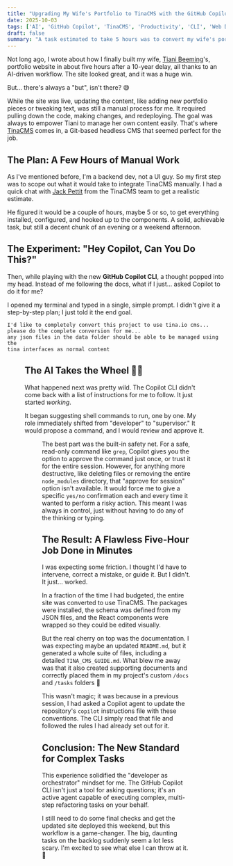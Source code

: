 ```yaml
---
title: "Upgrading My Wife's Portfolio to TinaCMS with the GitHub Copilot CLI"
date: 2025-10-03
tags: ['AI', 'GitHub Copilot', 'TinaCMS', 'Productivity', 'CLI', 'Web Development']
draft: false
summary: "A task estimated to take 5 hours was to convert my wife's portfolio to use TinaCMS. I decided to see if the new GitHub Copilot CLI could do it for me. The result was surprising."
---
```




Not long ago, I wrote about how I finally built my wife, [Tiani Beeming](https://tianibeeming.com)'s, portfolio website in about five hours after a 10-year delay, all thanks to an AI-driven workflow. The site looked great, and it was a huge win.

But... there's always a "but", isn't there? 😅

While the site was live, updating the content, like adding new portfolio pieces or tweaking text, was still a manual process for me. It required pulling down the code, making changes, and redeploying. The goal was always to empower Tiani to manage her own content easily. That's where [TinaCMS](https://tina.io/) comes in, a Git-based headless CMS that seemed perfect for the job.

## The Plan: A Few Hours of Manual Work

As I've mentioned before, I'm a backend dev, not a UI guy. So my first step was to scope out what it would take to integrate TinaCMS manually. I had a quick chat with [Jack Pettit](https://au.linkedin.com/in/jackdevau) from the TinaCMS team to get a realistic estimate.

He figured it would be a couple of hours, maybe 5 or so, to get everything installed, configured, and hooked up to the components. A solid, achievable task, but still a decent chunk of an evening or a weekend afternoon.

## The Experiment: "Hey Copilot, Can You Do This?"

Then, while playing with the new **GitHub Copilot CLI**, a thought popped into my head. Instead of me following the docs, what if I just... asked Copilot to do it for me?

I opened my terminal and typed in a single, simple prompt. I didn't give it a step-by-step plan; I just told it the end goal.

```
I'd like to completely convert this project to use tina.io cms... 
please do the complete conversion for me... 
any json files in the data folder should be able to be managed using the 
tina interfaces as normal content
```

<Figure
key="/images/copilot-cli-initial-prompt.png"
src="/images/copilot-cli-initial-prompt.png"
alt="A terminal window showing the GitHub Copilot CLI prompt being entered to start the TinaCMS conversion."
width="0" height="0"
caption="Just a single, high-level prompt to kick things off. Let's see what happens..."
/>

## The AI Takes the Wheel 🧑‍✈️

What happened next was pretty wild. The Copilot CLI didn't come back with a list of instructions for me to follow. It just started *working*.

It began suggesting shell commands to run, one by one. My role immediately shifted from "developer" to "supervisor." It would propose a command, and I would review and approve it.

<Figure
key="/images/copilot-cli-approving-command.png"
src="/images/copilot-cli-approving-command.png"
alt="A screenshot of the Copilot CLI prompting the user for permission to run a command like 'npm install'."
width="0" height="0"
caption="My main job was to review and approve the commands Copilot wanted to run."
/>

The best part was the built-in safety net. For a safe, read-only command like `grep`, Copilot gives you the option to approve the command just once, or trust it for the entire session. However, for anything more destructive, like deleting files or removing the entire `node_modules` directory, that "approve for session" option isn't available. It would force me to give a specific `yes/no` confirmation each and every time it wanted to perform a risky action. This meant I was always in control, just without having to do any of the thinking or typing.

## The Result: A Flawless Five-Hour Job Done in Minutes

I was expecting some friction. I thought I'd have to intervene, correct a mistake, or guide it. But I didn't. It just... worked.

In a fraction of the time I had budgeted, the entire site was converted to use TinaCMS. The packages were installed, the schema was defined from my JSON files, and the React components were wrapped so they could be edited visually.

But the real cherry on top was the documentation. I was expecting maybe an updated `README.md`, but it generated a whole suite of files, including a detailed `TINA_CMS_GUIDE.md`. What blew me away was that it also created supporting documents and correctly placed them in my project's custom `/docs` and `/tasks` folders 🤯

This wasn't magic; it was because in a previous session, I had asked a Copilot agent to update the repository's `copilot` instructions file with these conventions. The CLI simply read that file and followed the rules I had already set out for it.

## Conclusion: The New Standard for Complex Tasks

This experience solidified the "developer as orchestrator" mindset for me. The GitHub Copilot CLI isn't just a tool for asking questions; it's an active agent capable of executing complex, multi-step refactoring tasks on your behalf.

I still need to do some final checks and get the updated site deployed this weekend, but this workflow is a game-changer. The big, daunting tasks on the backlog suddenly seem a lot less scary. I'm excited to see what else I can throw at it. 🚀
